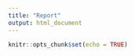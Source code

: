 ```yaml
---
title: "Report"
output: html_document
---
```


```r
knitr::opts_chunk$set(echo = TRUE)
```